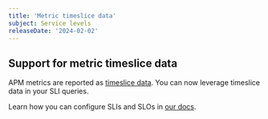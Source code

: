 ```yaml
---
title: 'Metric timeslice data'
subject: Service levels
releaseDate: '2024-02-02'
---
```


## Support for metric timeslice data 
APM metrics are reported as [timeslice data](/docs.newrelic.com/docs/data-apis/understand-data/new-relic-data-types/#timeslice-data). 
You can now leverage timeslice data in your SLI queries.

Learn how you can configure SLIs and SLOs in [our docs](/docs/service-level-management/create-slm/#sli-timeslices).

